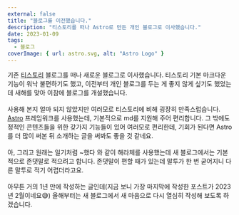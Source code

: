 ```yaml
---
external: false
title: "블로그를 이전했습니다."
description: "티스토리를 떠나 Astro로 만든 개인 블로그로 이사했습니다."
date: 2023-01-09
tags:
  - 블로그
coverImage: { url: astro.svg, alt: "Astro Logo" }
---
```


기존 [티스토리](https://seukjjang.tistory.com/) 블로그를 떠나 새로운 블로그로 이사했습니다.
티스토리 기본 마크다운 기능이 워낙 불편하기도 했고, 이전부터 개인 블로그를 두는 게 좋지 않게 싶기도 했었는데 새해를 맞아 이참에 블로그를 개설했습니다.
\
\
사용해 본지 얼마 되지 않았지만 여러모로 티스토리에 비해 굉장히 만족스럽습니다. [Astro](https://docs.astro.build/en/getting-started/)
프레임워크를 사용했는데, 기본적으로 md를 지원해 주어 편리합니다. 그 밖에도 정적인 콘텐츠들을 위한 갖가지 기능들이 있어 여러모로 편리한데, 기회가 된다면 Astro를 더 많이 써본 뒤 소개하는 글을 써봐도 좋을 것 같네요.
\
\
아, 그리고 원래는 일기처럼 ~했다 와 같이 해라체를 사용했는데 새 블로그에서는 기본적으로 존댓말로 적으려고 합니다. 존댓말이 편할 때가 있는데 말투가 한 번 굳어지니 다른 말투로 적기 어렵더라고요.
\
\
아무튼 거의 1년 만에 작성하는 글인데(지금 보니 가장 마지막에 작성한 포스트가 2023년 2월이네요😅) 올해부터는 새 블로그에서 새 마음으로 다시 열심히 작성해 보도록 하겠습니다.
